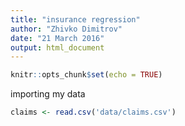 ```yaml
---
title: "insurance regression"
author: "Zhivko Dimitrov"
date: "21 March 2016"
output: html_document
---
```


```r
knitr::opts_chunk$set(echo = TRUE)
```

importing my data

```r
claims <- read.csv('data/claims.csv')
```

